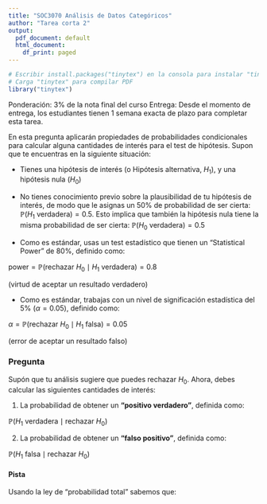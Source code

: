 ```yaml
---
title: "SOC3070 Análisis de Datos Categóricos"
author: "Tarea corta 2"
output:
  pdf_document: default
  html_document:
    df_print: paged
---
```


```r
# Escribir install.packages("tinytex") en la consola para instalar "tinytex"
# Carga "tinytex" para compilar PDF
library("tinytex")
```
Ponderación: 3% de la nota final del curso Entrega: Desde el momento de entrega, los estudiantes tienen 1 semana exacta de plazo para completar esta tarea.

En esta pregunta aplicarán propiedades de probabilidades condicionales para calcular alguna cantidades de interés para el test de hipótesis. Supon que te encuentras en la siguiente situación:

- Tienes una hipótesis de interés (o Hipótesis alternativa, $H_{1}$), y una  hipótesis nula ($H_{0}$)

- No tienes conocimiento previo sobre la plausibilidad de tu hipótesis de interés, de modo que le asignas un 50% de probabilidad de ser cierta: $\mathbb{P}(H_{1}  \text{ verdadera})=0.5$. Esto implica que también la hipótesis nula tiene la misma probabilidad de ser cierta: $\mathbb{P}(H_{0} \text{ verdadera})= 0.5$

- Como es estándar, usas un test estadístico que tienen un "Statistical Power" de 80%, definido como:

$\text{power} = \mathbb{P}(\text{rechazar } H_{0} \mid H_{1}  \text{ verdadera}) = 0.8$

(virtud de aceptar un resultado verdadero)

- Como es estándar, trabajas con un nivel de significación estadística del 5% ($\alpha=0.05$), definido como:

$\alpha = \mathbb{P}(\text{rechazar } H_{0} \mid H_{1}  \text{ falsa}) = 0.05$

(error de aceptar un resultado falso)

### Pregunta

Supón que tu análisis sugiere que puedes rechazar $H_{0}$. Ahora, debes calcular las siguientes cantidades de interés:

1) La probabilidad de obtener un __"positivo verdadero"__, definida como:

$\mathbb{P}(H_{1} \text{ verdadera} \mid \text{rechazar } H_{0})$


2) La probabilidad de obtener un __"falso positivo"__, definida como:

$\mathbb{P}(H_{1} \text{ falsa} \mid \text{rechazar } H_{0})$


#### Pista 
Usando la ley de "probabilidad total" sabemos que:
\begin{align*}
\mathbb{P}(\text{rechazar } H_{0}) &= \mathbb{P}(\text{rechazar } H_{0},  H_{1}  \text{ verdadera}) + \mathbb{P}(\text{rechazar } H_{0},  H_{1}  \text{ falsa}) \\ 
&= \mathbb{P}(\text{rechaza } H_{0} \mid H_{1}  \text{ verdadera})\mathbb{P}(H_{1}  \text{ verdadera}) +   
    \mathbb{P}(\text{rechaza } H_{0} \mid H_{1}  \text{ falsa})\mathbb{P}(H_{1}  \text{ falsa})
\end{align*}



